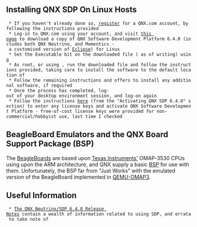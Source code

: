﻿==Installing QNX SDP On Linux Hosts==
  * If you haven't already done so, [https://www.qnx.com/account/login.html#showcreate register] for a QNX.com account, by following the instructions provided
  * Log-in to QNX.com using your account, and visit [http://www.qnx.com/download/feature.html?programid=18773 this page] to download a copy of QNX Software Development Platform 6.4.0 (includes both QNX Neutrino, and Momentics - a customised version of [http://www.eclipse.org Eclipse]) for Linux
  * Set the Executable bit on the downloaded file ({{{qnxsdp-6.4.0-200810211530-linux.bin}}} as of writing) using {{{chmod +x qnxsdp-6.4.0-200810211530-linux.bin}}}
  * As root, or using {{{sudo}}}, run the downloaded file and follow the instructions provided, taking care to install the software to the default location of {{{/opt/qnx640}}}
  * Follow the remaining instructions and offers to install any additional software, if required
  * Once the process has completed, log-out of your desktop environment session, and log-on again
  * Follow the instructions [http://www.qnx.com/developers/articles/inst_3107_2.html here] (from the "Activating QNX SDP 6.4.0" section) to enter any license keys and activate QNX Software Development Platform - free-of-cost license keys were provided for non-commercial/hobbyist use, last time I checked

==BeagleBoard Emulators and the QNX Board Support Package (BSP)==
The [http://www.beagleboard.org BeagleBoards] are based upon [http://www.ti.com Texas Instruments'] OMAP-3530 CPUs using upon the ARM architecture, and QNX supply a basic [http://community.qnx.com/sf/wiki/do/viewPage/projects.bsp/wiki/TiOmap3530evm1.0.020080109ReleaseNotes?showDetails=true BSP] for use with them. Unfortunately, the BSP far from "Just Works" with the emulated version of the BeagleBoard implemented in [http://code.google.com/p/qemu-omap3 QEMU-OMAP3].

==Useful Information==
  * [http://www.qnx.com/developers/articles/rel_3101_16.html The QNX Neutrino/SDP 6.4.0 Release Notes] contain a wealth of information related to using SDP, and errata to take note of